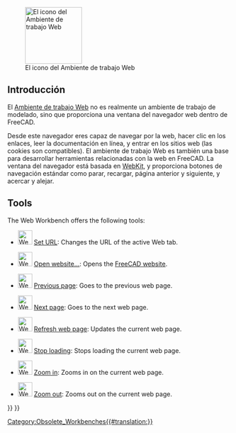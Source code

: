 <languages/>

<div class="mw-translate-fuzzy">
{{Docnav/es
|[[TechDraw_Workbench/es|Módulo Dibujo Técnico]]
|[[External workbenches/es|Ambiente de trabajo Externos]]
|IconL=Workbench_TechDraw.svg
|IconR=
}}
</div>

{{VeryImportantMessage|The '''Web Workbench''' is no longer included after version 0.21.}}

[[Image:Workbench_Web.svg|thumb|128px|El icono del Ambiente de trabajo Web]]

<span id="Introduction"></span>
==Introducción==

<div class="mw-translate-fuzzy">
El [[Web Workbench/es|Ambiente de trabajo Web]] no es realmente un ambiente de trabajo de modelado, sino que proporciona una ventana del navegador web dentro de FreeCAD.
</div>

<div class="mw-translate-fuzzy">
Desde este navegador eres capaz de navegar por la web, hacer clic en los enlaces, leer la documentación en línea, y entrar en los sitios web (las cookies son compatibles). El ambiente de trabajo Web es también una base para desarrollar herramientas relacionadas con la web en FreeCAD. La ventana del navegador está basada en [https://webkit.org/ WebKit], y proporciona botones de navegación estándar como parar, recargar, página anterior y siguiente, y acercar y alejar.
</div>

== Tools == 

The Web Workbench offers the following tools:

* [[File:Web_BrowserSetURL.svg|32px]] [[Web_BrowserSetURL|Set URL]]: Changes the URL of the active Web tab.

* [[File:Web_OpenWebsite.svg|32px]] [[Web_OpenWebsite|Open website...]]: Opens the [https://freecad.org FreeCAD website].

* [[File:Web_BrowserBack.svg|32px]] [[Web_BrowserBack|Previous page]]: Goes to the previous web page.

* [[File:Web_BrowserNext.svg|32px]] [[Web_BrowserNext|Next page]]: Goes to the next web page.

* [[File:Web_BrowserRefresh.svg|32px]] [[Web_BrowserRefresh|Refresh web page]]: Updates the current web page.

* [[File:Web_BrowserStop.svg|32px]] [[Web_BrowserStop|Stop loading]]: Stops loading the current web page.

* [[File:Web_BrowserZoomIn.svg|32px]] [[Web_BrowserZoomIn|Zoom in]]: Zooms in on the current web page.

* [[File:Web_BrowserZoomOut.svg|32px]] [[Web_BrowserZoomOut|Zoom out]]: Zooms out on the current web page.


<div class="mw-translate-fuzzy">
{{Docnav/es
|[[TechDraw_Workbench/es|Módulo DibujoTécnico]]
|[[External workbenches/es|Ambiente de trabajo Externos]]
|IconL=Workbench_TechDraw.svg
|IconR=
}}
</div>

{{Web Tools navi{{#translation:}}}}
{{Userdocnavi{{#translation:}}}}
[[Category:Obsolete_Workbenches{{#translation:}}]]